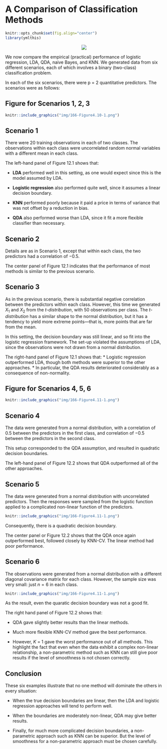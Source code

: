 # A Comparison of Classification Methods

```r
knitr::opts_chunk$set(fig.align="center")
library(ymlthis)
```

<center>![](img/illos/03-comparison.png)</center>

We now compare the empirical (practical) performance of logistic regression, LDA, QDA, naive Bayes, and KNN. We generated data from six different scenarios, each of which involves a binary (two-class) classification problem.

In each of the six scenarios, there were p = 2 quantitative predictors. The scenarios were as follows:

## Figure for Scenarios 1, 2, 3 {-}


```r
knitr::include_graphics("img/166-Figure4.10-1.png")
```

## Scenario 1

There were 20 training observations in each of two classes. The observations within each class were uncorrelated random normal variables with a different mean in each class. 


:::hat
The left-hand panel of Figure 12.1 shows that:

* **LDA** performed well in this setting, as one would expect since this is the model assumed by LDA. 

* **Logistic regression** also performed quite well, since it assumes a linear decision boundary. 

* **KNN** performed poorly because it paid a price in terms of variance that was not offset by a reduction in bias.

* **QDA** also performed worse than LDA, since it fit a more flexible classifier than necessary.
:::

## Scenario 2

Details are as in Scenario 1, except that within each class, the two predictors had a correlation of −0.5.


:::hat
The center panel of Figure 12.1 indicates that the performance of most methods is similar to the previous scenario.
:::

## Scenario 3

As in the previous scenario, there is substantial negative correlation between the predictors within each class. However, this time we generated $X_1$ and $X_2$ from the _t-distribution_, with 50 observations per class. The _t-distribution_ has a similar shape to the normal distribution, but it has a tendency to yield more extreme points—that is, more points that are far from the mean.


:::gotcha
In this setting, the decision boundary was still linear, and so fit into the logistic regression framework. The set-up violated the assumptions of LDA, since the observations were not drawn from a normal distribution.
:::

:::hat
The right-hand panel of Figure 12.1 shows that: 
* Logistic regression outperformed LDA, though both methods were superior to the other approaches. 
* In particular, the QDA results deteriorated considerably as a consequence of non-normality.
:::

## Figure for Scenarios 4, 5, 6 {-}


```r
knitr::include_graphics("img/166-Figure4.11-1.png")
```

## Scenario 4

The data were generated from a normal distribution, with a correlation of 0.5 between the predictors in the first class, and correlation of −0.5 between the predictors in the second class.


:::gotcha
This setup corresponded to the QDA assumption, and resulted in quadratic decision boundaries.
:::

:::hat
The left-hand panel of Figure 12.2 shows that QDA outperformed all of the other approaches.
:::


## Scenario 5

The data were generated from a normal distribution with uncorrelated predictors. Then the responses were sampled from the logistic function applied to a complicated non-linear function of the predictors.

```r
knitr::include_graphics("img/166-Figure4.11-1.png")
```

Consequently, there is a quadratic decision boundary.

:::hat
The center panel or Figure 12.2 shows that the QDA once again outperformed best, followed closely by KNN-CV. The linear method had poor performance.
:::

## Scenario 6

The observations were generated from a normal distribution with a different diagonal covariance matrix for each class. However, the sample size was very small: just $n = 6$ in each class.

```r
knitr::include_graphics("img/166-Figure4.11-1.png")
```

As the result, even the quaratic decision boundary was not a good fit.

:::hat
The right hand panel of Figure 12.2 shows that:

* QDA gave slightly better results than the linear methods.

* Much more flexible KNN-CV method gave the best performance.

* However, $K$ = 1 gave the worst performance out of all methods. This highlight the fact that even when the data exhibit a complex non-linear relationship, a non-parametric method such as KNN can still give poor results if the level of smoothness is not chosen correctly.
:::

## Conclusion {-}

These six examples illustrate that no one method will dominate the others in every situation:

* When the true decision boundaries are linear, then the LDA and logistic regression approaches will tend to perform well. 

* When the boundaries are moderately non-linear, QDA may give better results. 

* Finally, for much more complicated decision boundaries, a non-parametric approach such as KNN can be superior. But the level of smoothness for a non-parametric approach must be chosen carefully. 